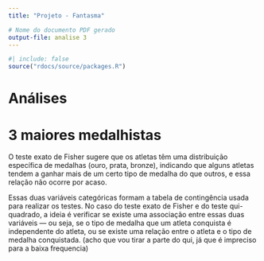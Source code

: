 ```yaml
---
title: "Projeto - Fantasma"

# Nome do documento PDF gerado
output-file: analise 3
---
```


```r
#| include: false
source("rdocs/source/packages.R")

```

# Análises

# 3 maiores medalhistas

::: {#tbl-tex layout-align="center" tbl-pos="H"}
\begin{tabular}{| c  c  c |}
\toprule
   \textbf{Grupo} & \textbf{P-valor} & \textbf{Decisão do teste} \\ \hline
    \multicolumn{1}{|c}{\begin{tabular}[c]{@{}c@{}}Atletas\\ Medalhas\end{tabular}} & \multicolumn{1}{c}{0,006} & \multicolumn{1}{c|}{Rejeita $H_0$} \\ 
\bottomrule
\end{tabular}
:::

O teste exato de Fisher sugere que os atletas têm uma distribuição específica de medalhas (ouro, prata, bronze), indicando que alguns atletas tendem a ganhar mais de um certo tipo de medalha do que outros, e essa relação não ocorre por acaso.

Essas duas variáveis categóricas formam a tabela de contingência usada para realizar os testes. No caso do teste exato de Fisher e do teste qui-quadrado, a ideia é verificar se existe uma associação entre essas duas variáveis — ou seja, se o tipo de medalha que um atleta conquista é independente do atleta, ou se existe uma relação entre o atleta e o tipo de medalha conquistada. (acho que vou tirar a parte do qui, já que é impreciso para a baixa frequencia)
